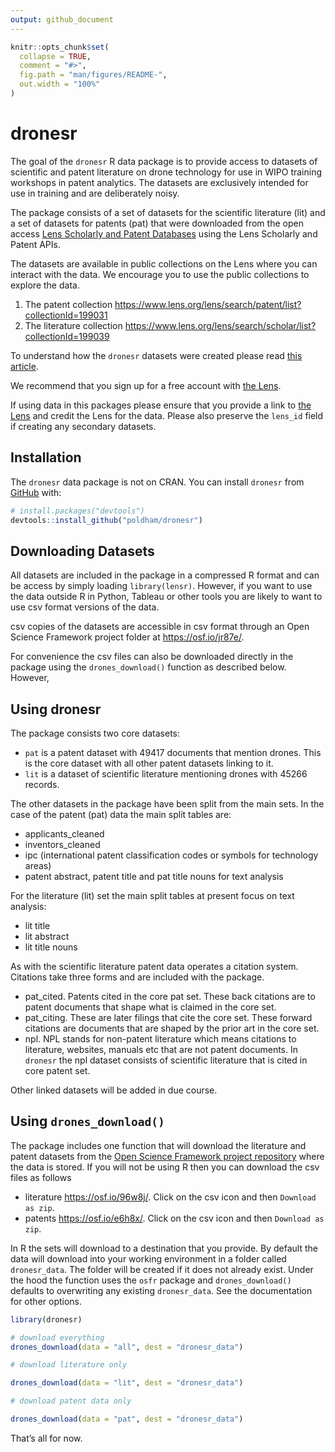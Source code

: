```yaml
---
output: github_document
---
```

<!-- README.md is generated from README.Rmd. Please edit that file -->

```r
knitr::opts_chunk$set(
  collapse = TRUE,
  comment = "#>",
  fig.path = "man/figures/README-",
  out.width = "100%"
)
```

# dronesr

<!-- badges: start -->
<!-- badges: end -->

The goal of the `dronesr` R data package is to provide access to datasets of scientific and patent literature on drone technology for use in WIPO training workshops in patent analytics. The datasets are exclusively intended for use in training and are deliberately noisy.

The package consists of a set of datasets for the scientific literature (lit) and a set of datasets for patents (pat) that were downloaded from the open access [Lens Scholarly and Patent Databases](https://www.lens.org/) using the Lens Scholarly and Patent APIs.

The datasets are available in public collections on the Lens where you can interact with the data. We encourage you to use the public collections to explore the data.

1. The patent collection [https://www.lens.org/lens/search/patent/list?collectionId=199031](https://www.lens.org/lens/search/patent/list?collectionId=199031)
2. The literature collection [https://www.lens.org/lens/search/scholar/list?collectionId=199039](https://www.lens.org/lens/search/scholar/list?collectionId=199039)

To understand how the `dronesr` datasets were created please read [this article](https://poldham.github.io/dronesr/articles/creating_dronesr.html).

We recommend that you sign up for a free account with [the Lens](https://www.lens.org/). 

If using data in this packages please ensure that you provide a link to [the Lens](https://www.lens.org/) and credit the Lens for the data. Please also preserve the `lens_id` field if creating any secondary datasets. 

## Installation

The `dronesr` data package is not on CRAN. You can install `dronesr` from [GitHub](https://github.com/) with:

``` r
# install.packages("devtools")
devtools::install_github("poldham/dronesr")
```

## Downloading Datasets

All datasets are included in the package in a compressed R format and can be access by simply loading `library(lensr)`. However, if you want to use the data outside R in Python, Tableau or other tools you are likely to want to use csv format versions of the data. 

csv copies of the datasets are accessible in csv format through an Open Science Framework project folder at [https://osf.io/jr87e/](https://osf.io/jr87e/). 

For convenience the csv files can also be downloaded directly in the package using the `drones_download()` function as described below. However, 

## Using dronesr

The package consists two core datasets:

- `pat` is a patent dataset with 49417 documents that mention drones. This is the core dataset with all other patent datasets linking to it.
- `lit` is a dataset of scientific literature mentioning drones with 45266 records.

The other datasets in the package have been split from the main sets. In the case of the patent (pat) data the main split tables are:

- applicants_cleaned
- inventors_cleaned
- ipc (international patent classification codes or symbols for technology areas)
- patent abstract, patent title and pat title nouns for text analysis

For the literature (lit) set the main split tables at present focus on text analysis:

- lit title 
- lit abstract
- lit title nouns

As with the scientific literature patent data operates a citation system. Citations take three forms and are included with the package. 

- pat_cited. Patents cited in the core pat set. These back citations are to patent documents that shape what is claimed in the core set.
- pat_citing. These are later filings that cite the core set. These forward citations are documents that are shaped by the prior art in the core set.
- npl. NPL stands for non-patent literature which means citations to literature, websites, manuals etc that are not patent documents. In `dronesr` the npl dataset consists of scientific literature that is cited in core patent set.

Other linked datasets will be added in due course. 

## Using `drones_download()`

The package includes one function that will download the literature and patent datasets from the [Open Science Framework project repository](https://osf.io/jr87e/) where the data is stored. 
If you will not be using R then you can download the csv files as follows 

- literature [https://osf.io/96w8j/](https://osf.io/96w8j/). Click on the csv icon and then `Download as zip`.
- patents [https://osf.io/e6h8x/](https://osf.io/e6h8x/). Click on the csv icon and then `Download as zip`.

In R the sets will download to a destination that you provide. By default the data will download into your working environment in a folder called `dronesr_data`. The folder will be created if it does not already exist. Under the hood the function uses the `osfr` package and `drones_download()` defaults to overwriting any existing `dronesr_data`. See the documentation for other options.

```r
library(dronesr)

# download everything
drones_download(data = "all", dest = "dronesr_data")

# download literature only

drones_download(data = "lit", dest = "dronesr_data")

# download patent data only

drones_download(data = "pat", dest = "dronesr_data")
```

That's all for now.
